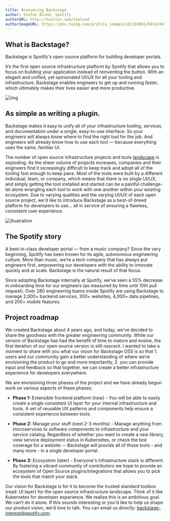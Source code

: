 ```yaml
---
title: Announcing Backstage
author: Stefan Ålund, Spotify
authorURL: http://twitter.com/stalund
authorImageURL: https://pbs.twimg.com/profile_images/121166861/6919c047c0d0edaace78c3009b28e917-user-full-200-130.generated_400x400.jpg
---
```


## What is Backstage?

Backstage is Spotify's open source platform for building developer portals.

It’s the first open source infrastructure platform by Spotify that allows you to focus on building your application instead of reinventing the button. With an elegant and unified, yet opinionated UI/UX for all your tooling and infrastructure, Backstage enables engineers to get up and running faster, which ultimately makes their lives easier and more productive.

![img](assets/blog_1.png)

<!-- truncate -->

## As simple as writing a plugin.

Backstage makes it easy to unify all of your infrastructure tooling, services, and documentation under a single, easy-to-use interface. So your engineers will always know where to find the right tool for the job. And engineers will already know how to use each tool — because everything uses the same, familiar UI.

The number of open source infrastructure projects and tools [landscape](https://landscape.cncf.io/) is exploding. As the sheer volume of projects increases, companies and their engineers find it increasingly difficult to keep track and adopt all of the tooling fast enough to keep pace. Most of the tools were built by a different individual, team, or company, which means that there is no single UI/UX, and simply getting the tool installed and started can be a painful challenge- let alone wrangling each tool to work with one another within your existing ecosystem. Due to varying qualities and the varying UI/UX of each open source project, we'd like to introduce Backstage as a best-of-breed platform for developers to use... all in service of ensuring a flawless, consistent user experience.

![illustration](assets/illustration.svg)

## The Spotify story

A best-in-class developer portal — from a music company? Since the very beginning, Spotify has been known for its agile, autonomous engineering culture. More than music, we’re a tech company that has always put engineers first, empowering our developers with the ability to innovate quickly and at scale. Backstage is the natural result of that focus.

Since adopting Backstage internally at Spotify, we’ve seen a 55% decrease in onboarding time for our engineers (as measured by time until 10th pull request). Over 280 engineering teams inside Spotify are using Backstage to manage 2,000+ backend services, 300+ websites, 4,000+ data pipelines, and 200+ mobile features.

## Project roadmap

We created Backstage about 4 years ago, and today, we’ve decided to share the goodness with the greater engineering community. While our version of Backstage has had the benefit of time to mature and evolve, the first iteration of our open source version is still nascent. I wanted to take a moment to share with you what our vision for Backstage OSS is so that 1. users and our community gain a better understanding of where we’re envisioning the product to go and more importantly, 2. you can provide input and feedback so that together, we can create a better infrastructure experience for developers everywhere.

We are envisioning three phases of the project and we have already begun work on various aspects of these phases:

- **Phase 1:** Extensible frontend platform (now) - You will be able to easily create a single consistent UI layer for your internal infrastructure and tools. A set of reusable UX patterns and components help ensure a consistent experience between tools.

- **Phase 2:** Manage your stuff (next 2-3 months) - Manage anything from microservices to software components to infrastructure and your service catalog. Regardless of whether you want to create a new library, view service deployment status in Kubernetes, or check the test coverage for a website -- Backstage will provide all of those tools - and many more - in a single developer portal.

- **Phase 3:** Ecosystem (later) - Everyone's infrastructure stack is different. By fostering a vibrant community of contributors we hope to provide an ecosystem of Open Source plugins/integrations that allows you to pick the tools that match your stack.

Our vision for Backstage is for it to become the trusted standard toolbox (read: UI layer) for the open source infrastructure landscape. Think of it like Kubernetes for developer experience. We realize this is an ambitious goal. We can’t do it alone. If this sounds interesting or you'd like to help us shape our product vision, we'd love to talk. You can email us directly: [backstage-interest@spotify.com](mailto:backstage-interest@spotify.com).

